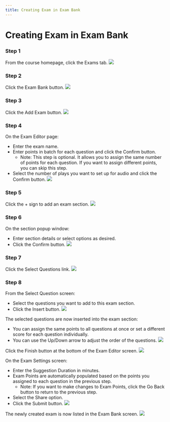 ```yaml
--- 
title: Creating Exam in Exam Bank
--- 
```



# Creating Exam in Exam Bank

### Step 1 
From the course homepage, click the Exams tab.
![](/img/ulearning/teacher/exam01.png)

### Step 2 
Click the Exam Bank button.
![](/img/ulearning/teacher/exam02.png)

### Step 3 
Click the Add Exam button.
![](/img/ulearning/teacher/exam03.png)

### Step 4 
On the Exam Editor page:
- Enter the exam name.
- Enter points in batch for each question and click the Confirm button.
  - Note: This step is optional. It allows you to assign the same number of points for each question. If you want to assign different points, you can skip this step.
- Select the number of plays you want to set up for audio and click the Confirm button.
![](/img/ulearning/teacher/exam04.png)

### Step 5 
Click the + sign to add an exam section.
![](/img/ulearning/teacher/exam05.png)

### Step 6 
On the section popup window:
- Enter section details or select options as desired.
- Click the Confirm button.
![](/img/ulearning/teacher/exam06.png)

### Step 7 
Click the Select Questions link.
![](/img/ulearning/teacher/exam07.png)

### Step 8 
From the Select Question screen:
- Select the questions you want to add to this exam section.
- Click the Insert button.
![](/img/ulearning/teacher/exam08.png)

The selected questions are now inserted into the exam section:
- You can assign the same points to all questions at once or set a different score for each question individually.
- You can use the Up/Down arrow to adjust the order of the questions.
![](/img/ulearning/teacher/exam09.png)

Click the Finish button at the bottom of the Exam Editor screen.
![](/img/ulearning/teacher/exam10.png)

On the Exam Settings screen:
- Enter the Suggestion Duration in minutes.
- Exam Points are automatically populated based on the points you assigned to each question in the previous step.
  - Note: If you want to make changes to Exam Points, click the Go Back button to return to the previous step.
- Select the Share option.
- Click the Submit button.
![](/img/ulearning/teacher/exam11.png)

The newly created exam is now listed in the Exam Bank screen.
![](/img/ulearning/teacher/exam12.png)